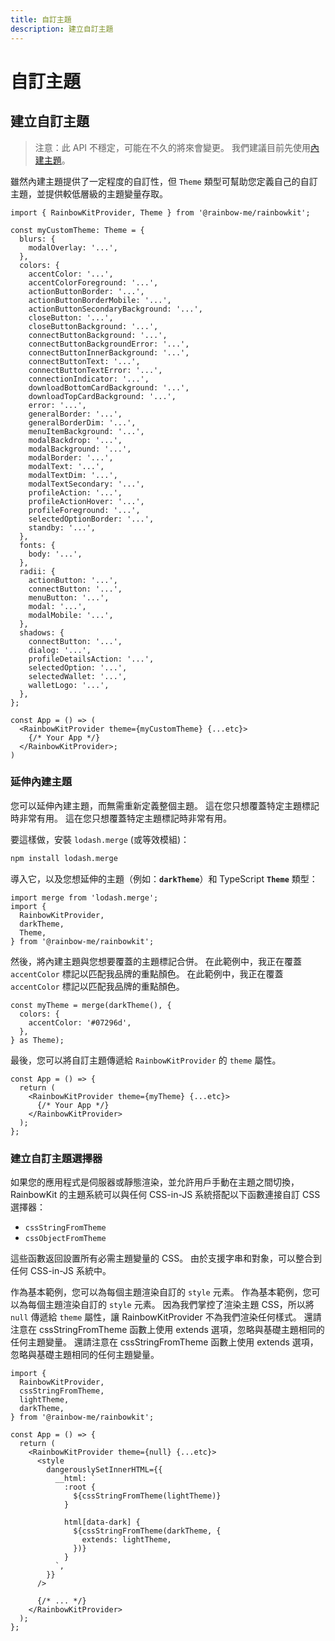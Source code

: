 ```yaml
---
title: 自訂主題
description: 建立自訂主題
---
```


# 自訂主題

## 建立自訂主題

> 注意：此 API 不穩定，可能在不久的將來會變更。 我們建議目前先使用[內建主題](/docs/theming)。

雖然內建主題提供了一定程度的自訂性，但 `Theme` 類型可幫助您定義自己的自訂主題，並提供較低層級的主題變量存取。

```tsx
import { RainbowKitProvider, Theme } from '@rainbow-me/rainbowkit';

const myCustomTheme: Theme = {
  blurs: {
    modalOverlay: '...',
  },
  colors: {
    accentColor: '...',
    accentColorForeground: '...',
    actionButtonBorder: '...',
    actionButtonBorderMobile: '...',
    actionButtonSecondaryBackground: '...',
    closeButton: '...',
    closeButtonBackground: '...',
    connectButtonBackground: '...',
    connectButtonBackgroundError: '...',
    connectButtonInnerBackground: '...',
    connectButtonText: '...',
    connectButtonTextError: '...',
    connectionIndicator: '...',
    downloadBottomCardBackground: '...',
    downloadTopCardBackground: '...',
    error: '...',
    generalBorder: '...',
    generalBorderDim: '...',
    menuItemBackground: '...',
    modalBackdrop: '...',
    modalBackground: '...',
    modalBorder: '...',
    modalText: '...',
    modalTextDim: '...',
    modalTextSecondary: '...',
    profileAction: '...',
    profileActionHover: '...',
    profileForeground: '...',
    selectedOptionBorder: '...',
    standby: '...',
  },
  fonts: {
    body: '...',
  },
  radii: {
    actionButton: '...',
    connectButton: '...',
    menuButton: '...',
    modal: '...',
    modalMobile: '...',
  },
  shadows: {
    connectButton: '...',
    dialog: '...',
    profileDetailsAction: '...',
    selectedOption: '...',
    selectedWallet: '...',
    walletLogo: '...',
  },
};

const App = () => (
  <RainbowKitProvider theme={myCustomTheme} {...etc}>
    {/* Your App */}
  </RainbowKitProvider>;
)
```

### 延伸內建主題

您可以延伸內建主題，而無需重新定義整個主題。 這在您只想覆蓋特定主題標記時非常有用。 這在您只想覆蓋特定主題標記時非常有用。

要這樣做，安裝 `lodash.merge` (或等效模組)：

```bash
npm install lodash.merge
```

導入它，以及您想延伸的主題（例如：<b>`darkTheme`</b>）和 TypeScript <b>`Theme`</b> 類型：

```tsx
import merge from 'lodash.merge';
import {
  RainbowKitProvider,
  darkTheme,
  Theme,
} from '@rainbow-me/rainbowkit';
```

然後，將內建主題與您想要覆蓋的主題標記合併。 在此範例中，我正在覆蓋 `accentColor` 標記以匹配我品牌的重點顏色。 在此範例中，我正在覆蓋 `accentColor` 標記以匹配我品牌的重點顏色。

```tsx
const myTheme = merge(darkTheme(), {
  colors: {
    accentColor: '#07296d',
  },
} as Theme);
```

最後，您可以將自訂主題傳遞給 `RainbowKitProvider` 的 `theme` 屬性。

```tsx
const App = () => {
  return (
    <RainbowKitProvider theme={myTheme} {...etc}>
      {/* Your App */}
    </RainbowKitProvider>
  );
};
```

### 建立自訂主題選擇器

如果您的應用程式是伺服器或靜態渲染，並允許用戶手動在主題之間切換，RainbowKit 的主題系統可以與任何 CSS-in-JS 系統搭配以下函數連接自訂 CSS 選擇器：

- `cssStringFromTheme`
- `cssObjectFromTheme`

這些函數返回設置所有必需主題變量的 CSS。 由於支援字串和對象，可以整合到任何 CSS-in-JS 系統中。

作為基本範例，您可以為每個主題渲染自訂的 `style` 元素。 作為基本範例，您可以為每個主題渲染自訂的 `style` 元素。 因為我們掌控了渲染主題 CSS，所以將 `null` 傳遞給 `theme` 屬性，讓 RainbowKitProvider 不為我們渲染任何樣式。 還請注意在 cssStringFromTheme 函數上使用 extends 選項，忽略與基礎主題相同的任何主題變量。 還請注意在 cssStringFromTheme 函數上使用 extends 選項，忽略與基礎主題相同的任何主題變量。

```tsx
import {
  RainbowKitProvider,
  cssStringFromTheme,
  lightTheme,
  darkTheme,
} from '@rainbow-me/rainbowkit';

const App = () => {
  return (
    <RainbowKitProvider theme={null} {...etc}>
      <style
        dangerouslySetInnerHTML={{
          __html: `
            :root {
              ${cssStringFromTheme(lightTheme)}
            }

            html[data-dark] {
              ${cssStringFromTheme(darkTheme, {
                extends: lightTheme,
              })}
            }
          `,
        }}
      />

      {/* ... */}
    </RainbowKitProvider>
  );
};
```
